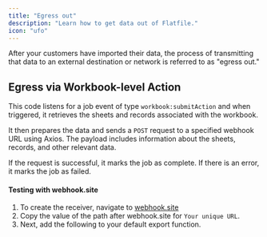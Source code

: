 ```yaml
---
title: "Egress out"
description: "Learn how to get data out of Flatfile."
icon: "ufo"
---
```



After your customers have imported their data, the process of transmitting that data to an external destination or network is referred to as "egress out."

## Egress via Workbook-level Action

This code listens for a job event of type `workbook:submitAction` and when triggered, it retrieves the sheets and records associated with the workbook. 

It then prepares the data and sends a `POST` request to a specified webhook URL using Axios. The payload includes information about the sheets, records, and other relevant data. 

If the request is successful, it marks the job as complete. If there is an error, it marks the job as failed. 

#### Testing with webhook.site

1. To create the receiver, navigate to [webhook.site](https://webhook.site)
2. Copy the value of the path after webhook.site for `Your unique URL`.
3. Next, add the following to your default export function.

<Snippet file="workbook_submit.mdx" />